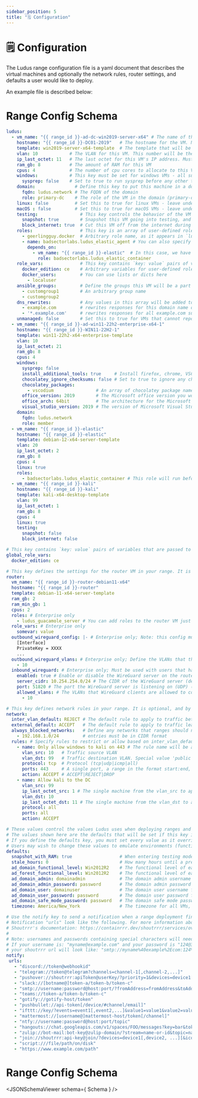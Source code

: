 ```yaml
---
sidebar_position: 5
title: "🗒️ Configuration"
---
```


# 🗒️ Configuration

The Ludus range configuration file is a yaml document that describes the virtual machines and optionally the network rules, router settings, and defaults a user would like to deploy.

An example file is described below:



# Range Config Schema 

```yaml title="range-config.yml"
ludus:
  - vm_name: "{{ range_id }}-ad-dc-win2019-server-x64" # The name of the VM in Proxmox. You can use the `{{ range_id }}` template string which resolves to your range ID (i.e. JS)
    hostname: "{{ range_id }}-DC01-2019"   # The hostname for the VM. Note: Windows host names are limited to 15 characters due to NETBIOS
    template: win2019-server-x64-template  # The template that will be the base for this VM (`ludus templates list` to get a list of them)
    vlan: 10            # The VLAN for this VM. This number will be the third octet of the VM's IP and must be 2<=vlan<=255
    ip_last_octet: 11   # The last octet for this VM's IP address. Must be unique in the VLAN.
    ram_gb: 8           # The amount of RAM for this VM
    cpus: 4             # The number of cpu cores to allocate to this VM (can provision more CPUs than the host physically has)
    windows:            # This key must be set for windows VMs - all subkeys are optional
      sysprep: false    # Set to true to run sysprep before any other tasks on this VM. Default: false
    domain:               # Define this key to put this machine in a domain
      fqdn: ludus.network # The FQDN of the domain
      role: primary-dc    # The role of the VM in the domain (primary-dc|alt-dc|member)
    linux: false          # Set this to true for linux VMs - leave undefined or false for Windows/macOS VMs
    macOS : false         # Set this to true for macOS VMs - leave undefined or false for Windows/Linux VMs
    testing:                # This key controls the behavior of the VM in testing mode. If undefined, both values are set to true
      snapshot: true        # Snapshot this VM going into testing, and revert it coming out of testing. Default: true
      block_internet: true  # Cut this VM off from the internet during testing. Default true
    roles:                  # This key is an array of user-defined roles that will be installed on this VM. Roles must exist on the Ludus server and can be installed with `ludus ansible role add`
      - geerlingguy.docker  # Arbitrary role name, as it appears in `ludus ansible roles list`
      - name: badsectorlabs.ludus_elastic_agent # You can also specify a role with a an array of dependencies that have to run first
        depends_on:
          - vm_name: "{{ range_id }}-elastic"  # In this case, we have to set up the elastic container (server) before the agent
            role: badsectorlabs.ludus_elastic_container
    role_vars:              # This key contains `key: value` pairs of variables that are passed to ALL user-defined roles.
      docker_edition: ce    # Arbitrary variables for user-defined roles. Do *not* use hyphens to prefix these variables, the role_vars key *must* be a dictionary!
      docker_users:         # You can use lists or dicts here
        - localuser
    ansible_groups:         # Define the groups this VM will be a part of when `ludus range inventory` is run. These groups can be set after VM deployment with `ludus range deploy -t custom-groups`
      - customgroup1        # An arbitrary group name
      - customgroup2
    dns_rewrites:           # Any values in this array will be added to DNS for the range and return an A record for this VM's IP
      - example.com         # rewrites responses for this domain name only
      - '*.example.com'     # rewrites responses for all example.com subdomains but *not* example.com
    unmanaged: false        # Set this to true for VMs that cannot report an IP to ansible via proxmox (no qemu-guest-agent, i.e. EDR appliances). You will have to manually configure this VM to have the IP defined in the config. Default: false
  - vm_name: "{{ range_id }}-ad-win11-22h2-enterprise-x64-1"
    hostname: "{{ range_id }}-WIN11-22H2-1"
    template: win11-22h2-x64-enterprise-template
    vlan: 10
    ip_last_octet: 21
    ram_gb: 8
    cpus: 4
    windows:
      sysprep: false
      install_additional_tools: true     # Install firefox, chrome, VSCode, burp suite, 7zip, process hacker, ilspy and other useful utilities. Default: false
      chocolatey_ignore_checksums: false # Set to true to ignore any checksum errors when installing chocolatey packages (for packages that are 3rd party hosted and update before the choco package hash updates). Default: false
      chocolatey_packages:
        - vscodium                # An array of chocolatey package names you'd like installed on this VM. Default: none
      office_version: 2019        # The Microsoft office version you would like installed on this VM (2013|2016|2019|2021). Default: undefined (don't install office)
      office_arch: 64bit          # The architecture for the Microsoft office install (64bit|32bit)
      visual_studio_version: 2019 # The version of Microsoft Visual Studio to install (community edition). Note: 2022 cannot target < .NET 4.5. Default: undefined (don't install visual studio)
    domain:
      fqdn: ludus.network
      role: member
  - vm_name: "{{ range_id }}-elastic"
    hostname: "{{ range_id }}-elastic"
    template: debian-12-x64-server-template
    vlan: 20
    ip_last_octet: 2
    ram_gb: 8
    cpus: 4
    linux: true
    roles:
      - badsectorlabs.ludus_elastic_container # This role will run before the elastic agent role on the windows VM     
  - vm_name: "{{ range_id }}-kali"
    hostname: "{{ range_id }}-kali"
    template: kali-x64-desktop-template
    vlan: 99
    ip_last_octet: 1
    ram_gb: 8
    cpus: 4
    linux: true
    testing:
      snapshot: false
      block_internet: false

# This key contains `key: value` pairs of variables that are passed to ALL user-defined roles on all VMs in the range
global_role_vars:
  docker_edition: ce

# This key defines the settings for the router VM in your range. It is optional, and by default Ludus will deploy a router VM with the default settings.
router:
  vm_name: "{{ range_id }}-router-debian11-x64"
  hostname: "{{ range_id }}-router"
  template: debian-11-x64-server-template
  ram_gb: 2
  ram_min_gb: 1
  cpus: 2
  roles: # Enterprise only
    - ludus_guacamole_server # You can add roles to the router VM just like any other VM
  role_vars: # Enterprise only
    somevar: value
  outbound_wireguard_config: |- # Enterprise only; Note: this config must have AllowedIPs set to 0.0.0.0/0, split tunnels are not supported (yet)
    [Interface]
    PrivateKey = XXXX
    ...
  outbound_wireguard_vlans: # Enterprise only; Define the VLANs that the router VM will route traffic for. This key is required if outbound_wireguard_config is defined.
    - 10
  inbound_wireguard: # Enterprise only; Must be used with users that have portforwarding enabled at creation time
    enabled: true # Enable or disable the WireGuard server on the router (default: false)
    server_cidr: 10.254.254.0/24 # The CIDR of the WireGuard server (default: 10.254.254.0/24)
    port: 51820 # The port the WireGuard server is listening on (UDP) (default: 51820). Note: This must be 51820 to work with port forwarding.
    allowed_vlans: # The VLANs that WireGuard clients are allowed to connect to (default: all)
      - 10

# This key defines network rules in your range. It is optional, and by default all traffic is allowed
network: 
  inter_vlan_default: REJECT # The default rule to apply to traffic between VLANs. Default: ACCEPT
  external_default: ACCEPT   # The default rule to apply to traffic leaving the range out to the internet. Default: ACCEPT
  always_blocked_networks:   # Define any networks that ranges should never be able to reach (i.e. the LAN where the Ludus host is located)
    - 192.168.1.0/24         # entries must be in CIDR format
  rules: # Specify rules to restrict or allow based on inter_vlan_default. Default: allow all traffic
    - name: Only allow windows to kali on 443 # The rule name will be added as a comment in iptables
      vlan_src: 10   # Traffic source VLAN
      vlan_dst: 99   # Traffic destination VLAN. Special value 'public' can be used which is converted to '! 10.ID.0.0/16' in the iptables rule
      protocol: tcp  # Protocol (tcp|udp|icmp|all)
      ports: 443     # A single port, a range in the format start:end, or 'all'
      action: ACCEPT # ACCEPT|REJECT|DROP
    - name: Allow kali to the DC
      vlan_src: 99
      ip_last_octet_src: 1 # The single machine from the vlan_src to apply the rule to
      vlan_dst: 10
      ip_last_octet_dst: 11 # The single machine from the vlan_dst to apply the rule to
      protocol: all
      ports: all
      action: ACCEPT

# These values control the values Ludus uses when deploying ranges and Windows domains.
# The values shown here are the defaults that will be set if this key is not defined
# If you define the defaults key, you must set every value as it overrides the server set defaults dict
# Users may wish to change these values to emulate environments (functional level, domain admin username and password, etc)
defaults:
  snapshot_with_RAM: true                  # When entering testing mode, capture the RAM state which allows reverting to a running VM
  stale_hours: 0                           # How many hours until a pre-existing snapshot should be deleted and retaken (if entering and exiting testing mode quickly)
  ad_domain_functional_level: Win2012R2    # The functional level of each Windows domain created by Ludus - options are: "Win2003", "Win2008", "Win2008R2", "Win2012", "Win2012R2", or "WinThreshold"
  ad_forest_functional_level: Win2012R2    # The functional level of each Windows forest created by Ludus - options are: "Win2003", "Win2008", "Win2008R2", "Win2012", "Win2012R2", or "WinThreshold"
  ad_domain_admin: domainadmin             # The domain admin username for every Windows domain
  ad_domain_admin_password: password       # The domain admin password for every Windows domain
  ad_domain_user: domainuser               # The domain user username for every Windows domain
  ad_domain_user_password: password        # The domain user password for every Windows domain
  ad_domain_safe_mode_password: password   # The domain safe mode password for every Windows domain
  timezone: America/New_York               # The timezone for all VMs, use the TZ identifier format from https://en.wikipedia.org/wiki/List_of_tz_database_time_zones

# Use the notify key to send a notification when a range deployment finishes or fails.
# Notification "urls" look like the following. For more information about service specific configuration see
# Shoutrrr's documentation: https://containrrr.dev/shoutrrr/services/overview/
#
# Note: usernames and passwords containing special characters will need to be urlencoded.
# If your username is: "myname@example.com" and your password is "124@34$1"
# your shoutrrr url will look like: "smtp://myname%40example%2Ecom:124%4034%241@ms.my.domain.com:587"
notify:
 urls:
   - "discord://token@webhookid"
   - "telegram://token@telegram?channels=channel-1[,channel-2,...]"
   - "pushover://shoutrrr:apiToken@userKey/?priority=1&devices=device1[,device2, ...]"
   - "slack://[botname@]token-a/token-b/token-c"
   - "smtp://username:password@host:port/?fromAddress=fromAddress&toAddresses=recipient1[,recipient2,...]"
   - "teams://token-a/token-b/token-c"
   - "gotify://gotify-host/token"
   - "pushbullet://api-token[/device/#channel/email]"
   - "ifttt://key/?events=event1[,event2,...]&value1=value1&value2=value2&value3=value3"
   - "mattermost://[username@]mattermost-host/token[/channel]"
   - "ntfy://username:password@host:port/topic"
   - "hangouts://chat.googleapis.com/v1/spaces/FOO/messages?key=bar&token=baz"
   - "zulip://bot-mail:bot-key@zulip-domain/?stream=name-or-id&topic=name"
   - "join://shoutrrr:api-key@join/?devices=device1[,device2, ...][&icon=icon][&title=title]"
   - "script:///file/path/on/disk"
   - "https://www.example.com/path"
```


# Range Config Schema 

<JSONSchemaViewer schema={ Schema } />
